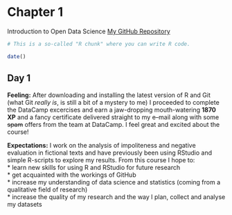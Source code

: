 
# Chapter 1

Introduction to Open Data Science [My GitHub Repository](https://github.com/jukkekaaronen/IODS-project)

```r
# This is a so-called "R chunk" where you can write R code.

date()

```
## Day 1  
**Feeling:** After downloading and installing the latest version of R and Git (what Git _really is_, is still a bit of a mystery to me) I proceeded to complete the DataCamp excercises and earn a jaw-dropping mouth-watering **1870 XP** and a fancy certificate delivered straight to my e--mail along with some ~~spam~~ offers from the team at DataCamp. I feel great and excited about the course!  
  
**Expectations:** I work on the analysis of impoliteness and negative evaluation in fictional texts and have previously been using RStudio and simple R-scripts to explore my results. From this course I hope to:  
* learn new skills for using R and RStudio for future research  
* get acquainted with the workings of GitHub  
* increase my understanding of data science and statistics (coming from a qualitative field of research)  
* increase the quality of my research and the way I plan, collect and analyse my datasets  

